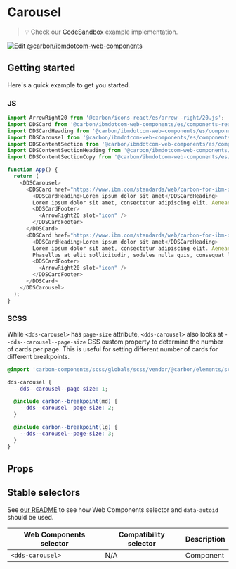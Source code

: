 
# Carousel

> 💡 Check our
> [CodeSandbox](https://githubbox.com/carbon-design-system/carbon-for-ibm-dotcom/tree/master/packages/web-components/examples/codesandbox/components-react/carousel)
> example implementation.

[![Edit @carbon/ibmdotcom-web-components](https://codesandbox.io/static/img/play-codesandbox.svg)](https://githubbox.com/carbon-design-system/carbon-for-ibm-dotcom/tree/master/packages/web-components/examples/codesandbox/components-react/carousel)

## Getting started

Here's a quick example to get you started.

### JS

```javascript
import ArrowRight20 from '@carbon/icons-react/es/arrow--right/20.js';
import DDSCard from '@carbon/ibmdotcom-web-components/es/components-react/card/card.js';
import DDSCardHeading from '@carbon/ibmdotcom-web-components/es/components-react/card/card-heading.js';
import DDSCarousel from '@carbon/ibmdotcom-web-components/es/components-react/carousel/carousel.js';
import DDSContentSection from '@carbon/ibmdotcom-web-components/es/components-react/content-section/content-section-leading.js';
import DDSContentSectionHeading from '@carbon/ibmdotcom-web-components/es/components-react/content-section/content-section-heading.js';
import DDSContentSectionCopy from '@carbon/ibmdotcom-web-components/es/components-react/content-section/content-section-copy.js';

function App() {
  return (
    <DDSCarousel>
      <DDSCard href="https://www.ibm.com/standards/web/carbon-for-ibm-dotcom">
        <DDSCardHeading>Lorem ipsum dolor sit amet</DDSCardHeading>
        Lorem ipsum dolor sit amet, consectetur adipiscing elit. Aenean et ultricies est.
        <DDSCardFooter>
          <ArrowRight20 slot="icon" />
        </DDSCardFooter>
      </DDSCard>
      <DDSCard href="https://www.ibm.com/standards/web/carbon-for-ibm-dotcom">
        <DDSCardHeading>Lorem ipsum dolor sit amet</DDSCardHeading>
        Lorem ipsum dolor sit amet, consectetur adipiscing elit. Aenean et ultricies est. Mauris iaculis eget dolor nec hendrerit.
        Phasellus at elit sollicitudin, sodales nulla quis, consequat libero.
        <DDSCardFooter>
          <ArrowRight20 slot="icon" />
        </DDSCardFooter>
      </DDSCard>
    </DDSCarousel>
  );
}
```

### SCSS

While `<dds-carousel>` has `page-size` attribute, `<dds-carousel>` also looks at `--dds--carousel--page-size` CSS custom property to determine the number of cards per page.
This is useful for setting different number of cards for different breakpoints.

```scss
@import 'carbon-components/scss/globals/scss/vendor/@carbon/elements/scss/layout/breakpoint';

dds-carousel {
  --dds--carousel--page-size: 1;

  @include carbon--breakpoint(md) {
    --dds--carousel--page-size: 2;
  }

  @include carbon--breakpoint(lg) {
    --dds--carousel--page-size: 3;
  }
}
```

## Props

<Props of={PropTypesRef} />

## Stable selectors

See [our README](https://github.com/carbon-design-system/carbon-for-ibm-dotcom/tree/master/packages/web-components#stable-selectors-for-analytics-and-integratione2e-testing-in-web-components) to see how Web Components selector and `data-autoid` should be used.

| Web Components selector | Compatibility selector | Description |
| ----------------------- | ---------------------- | ----------- |
| `<dds-carousel>`        | N/A                    | Component   |

<Description markdown={contributing} />
